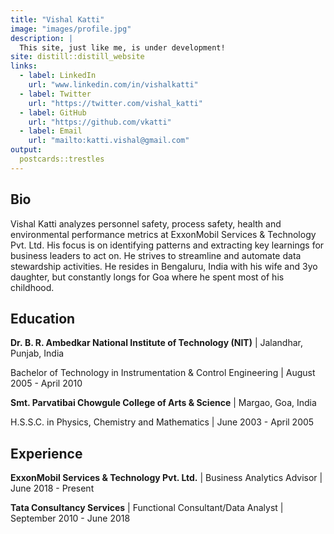 ```yaml
---
title: "Vishal Katti"
image: "images/profile.jpg"
description: |
  This site, just like me, is under development!
site: distill::distill_website
links:
  - label: LinkedIn
    url: "www.linkedin.com/in/vishalkatti"
  - label: Twitter
    url: "https://twitter.com/vishal_katti"
  - label: GitHub
    url: "https://github.com/vkatti"
  - label: Email
    url: "mailto:katti.vishal@gmail.com"
output:
  postcards::trestles
---
```

 
## Bio

Vishal Katti analyzes personnel safety, process safety, health and environmental performance metrics
at ExxonMobil Services & Technology Pvt. Ltd. His focus is on identifying patterns and extracting key learnings for 
business leaders to act on. He strives to streamline and automate data stewardship activities. 
He resides in Bengaluru, India with his wife and 3yo daughter, but constantly longs for Goa where he spent most of his childhood.


## Education

**Dr. B. R. Ambedkar National Institute of Technology (NIT)** | Jalandhar, Punjab, India

Bachelor of Technology in Instrumentation & Control Engineering | August 2005 - April 2010

**Smt. Parvatibai Chowgule College of Arts & Science** | Margao, Goa, India

H.S.S.C. in Physics, Chemistry and Mathematics | June 2003 - April 2005



## Experience

**ExxonMobil Services & Technology Pvt. Ltd.** | Business Analytics Advisor | June 2018 - Present

**Tata Consultancy Services** | Functional Consultant/Data Analyst | September 2010 - June 2018
